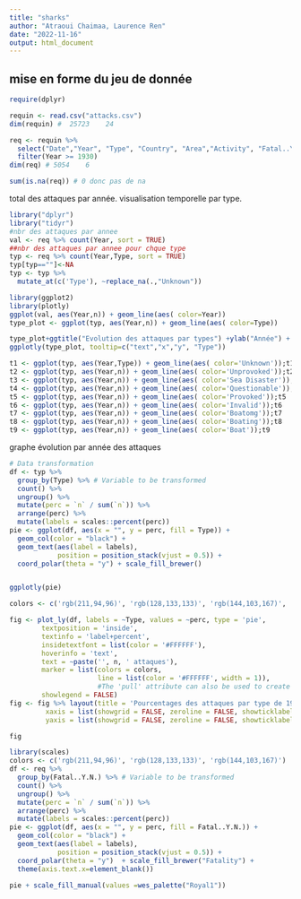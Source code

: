 ```yaml
---
title: "sharks"
author: "Atraoui Chaimaa, Laurence Ren"
date: "2022-11-16"
output: html_document
---
```

## mise en forme du jeu de donnée 
```r


require(dplyr)

requin <- read.csv("attacks.csv") 
dim(requin) #  25723    24

req <- requin %>% 
  select("Date","Year", "Type", "Country", "Area","Activity", "Fatal..Y.N.") %>%
  filter(Year >= 1930) 
dim(req) # 5054    6

sum(is.na(req)) # 0 donc pas de na 
```
total des attaques par année. visualisation temporelle par type. 
```r
library("dplyr")
library("tidyr")
#nbr des attaques par annee
val <- req %>% count(Year, sort = TRUE)
##nbr des attaques par annee pour chque type
typ <- req %>% count(Year,Type, sort = TRUE)
typ[typ==""]<-NA
typ <- typ %>%
  mutate_at(c('Type'), ~replace_na(.,"Unknown"))
```


```r
library(ggplot2)
library(plotly)
ggplot(val, aes(Year,n)) + geom_line(aes( color=Year))
type_plot <- ggplot(typ, aes(Year,n)) + geom_line(aes( color=Type))

type_plot+ggtitle("Evolution des attaques par types") +ylab("Année") + xlab("Nb Attaques")
ggplotly(type_plot, tooltip=c("text","x","y", "Type"))
```


```r
t1 <- ggplot(typ, aes(Year,Type)) + geom_line(aes( color='Unknown'));t1
t2 <- ggplot(typ, aes(Year,n)) + geom_line(aes( color='Unprovoked'));t2
t3 <- ggplot(typ, aes(Year,n)) + geom_line(aes( color='Sea Disaster'));t3
t4 <- ggplot(typ, aes(Year,n)) + geom_line(aes( color='Questionable'));t4
t5 <- ggplot(typ, aes(Year,n)) + geom_line(aes( color='Provoked'));t5
t6 <- ggplot(typ, aes(Year,n)) + geom_line(aes( color='Invalid'));t6
t7 <- ggplot(typ, aes(Year,n)) + geom_line(aes( color='Boatomg'));t7
t8 <- ggplot(typ, aes(Year,n)) + geom_line(aes( color='Boating'));t8
t9 <- ggplot(typ, aes(Year,n)) + geom_line(aes( color='Boat'));t9
```

graphe évolution par année des attaques 
```r
# Data transformation
df <- typ %>% 
  group_by(Type) %>% # Variable to be transformed
  count() %>% 
  ungroup() %>% 
  mutate(perc = `n` / sum(`n`)) %>% 
  arrange(perc) %>%
  mutate(labels = scales::percent(perc))
pie <- ggplot(df, aes(x = "", y = perc, fill = Type)) +
  geom_col(color = "black") +
  geom_text(aes(label = labels),
            position = position_stack(vjust = 0.5)) +
  coord_polar(theta = "y") + scale_fill_brewer()


ggplotly(pie)
```

```r
colors <- c('rgb(211,94,96)', 'rgb(128,133,133)', 'rgb(144,103,167)', 'rgb(171,104,87)', 'rgb(114,147,203)')

fig <- plot_ly(df, labels = ~Type, values = ~perc, type = 'pie',
        textposition = 'inside',
        textinfo = 'label+percent',
        insidetextfont = list(color = '#FFFFFF'),
        hoverinfo = 'text',
        text = ~paste('', n, ' attaques'),
        marker = list(colors = colors,
                      line = list(color = '#FFFFFF', width = 1)),
                      #The 'pull' attribute can also be used to create space between the sectors
        showlegend = FALSE)
fig <- fig %>% layout(title = 'Pourcentages des attaques par type de 1930 à 2018)',
         xaxis = list(showgrid = FALSE, zeroline = FALSE, showticklabels = FALSE),
         yaxis = list(showgrid = FALSE, zeroline = FALSE, showticklabels = FALSE))

fig

```

```r
library(scales)
colors <- c('rgb(211,94,96)', 'rgb(128,133,133)', 'rgb(144,103,167)')
df <- req %>% 
  group_by(Fatal..Y.N.) %>% # Variable to be transformed
  count() %>% 
  ungroup() %>% 
  mutate(perc = `n` / sum(`n`)) %>% 
  arrange(perc) %>%
  mutate(labels = scales::percent(perc))
pie <- ggplot(df, aes(x = "", y = perc, fill = Fatal..Y.N.)) +
  geom_col(color = "black") +
  geom_text(aes(label = labels),
            position = position_stack(vjust = 0.5)) +
  coord_polar(theta = "y")  + scale_fill_brewer("Fatality") +  
  theme(axis.text.x=element_blank())

pie + scale_fill_manual(values =wes_palette("Royal1"))
```

